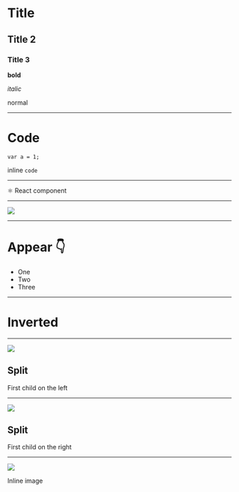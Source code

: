 
# Title
## Title 2
### Title 3

**bold**

*italic*

normal

---

# Code

```
var a = 1;
```

inline `code`

---

⚛ ️React component

<Counter />

---

<Image src='https://gradientjoy.com/400x300' />

---
# Appear 👇

<ul>
  <Appear>
    <li>One</li>
    <li>Two</li>
    <li>Three</li>
  </Appear>
</ul>

---


# Inverted

---


![](https://gradientjoy.com/400x300)

## Split

First child on the left

---


![](https://gradientjoy.com/400x300)

## Split

First child on the right

---

![](https://images.unsplash.com/photo-1462331940025-496dfbfc7564?w=2048&h=1024&q=20&fit=crop)

Inline image
